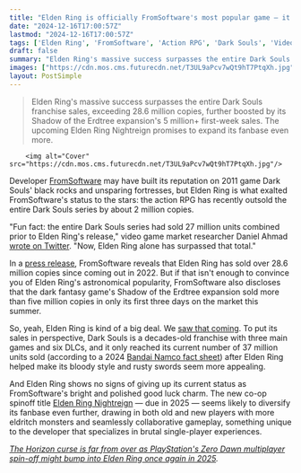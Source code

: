 ```yaml
---
title: "Elden Ring is officially FromSoftware's most popular game — it outsold the developer's entire Dark Souls series by 2 million copies"
date: "2024-12-16T17:00:57Z"
lastmod: "2024-12-16T17:00:57Z"
tags: ['Elden Ring', 'FromSoftware', 'Action RPG', 'Dark Souls', 'Video Games', 'Sales Figures', 'Shadow of the Erdtree', 'Elden Ring Nightreign']
draft: false
summary: "Elden Ring's massive success surpasses the entire Dark Souls franchise sales, exceeding 28.6 million copies, further boosted by its Shadow of the Erdtree expansion's 5 million+ first-week sales.  The upcoming Elden Ring Nightreign promises to expand its fanbase even more."
images: ["https://cdn.mos.cms.futurecdn.net/T3UL9aPcv7wQt9hT7PtqXh.jpg"]
layout: PostSimple
---
```

> Elden Ring's massive success surpasses the entire Dark Souls franchise sales, exceeding 28.6 million copies, further boosted by its Shadow of the Erdtree expansion's 5 million+ first-week sales.  The upcoming Elden Ring Nightreign promises to expand its fanbase even more.


        <img alt="Cover" src="https://cdn.mos.cms.futurecdn.net/T3UL9aPcv7wQt9hT7PtqXh.jpg"/>
        
Developer [FromSoftware](https://www.gamesradar.com/tag/fromsoftware/) may have built its reputation on 2011 game Dark Souls' black rocks and unsparing fortresses, but Elden Ring is what exalted FromSoftware's status to the stars: the action RPG has recently outsold the entire Dark Souls series by about 2 million copies.

"Fun fact: the entire Dark Souls series had sold 27 million units combined prior to Elden Ring's release," video game market researcher Daniel Ahmad [<u>wrote on Twitter</u>](https://x.com/ZhugeEX/status/1868133441243394315). "Now, Elden Ring alone has surpassed that total." 

In a [<u>press release</u>](https://www.fromsoftware.jp/jp/pressrelease_detail.html?tgt=20241213_eldenring_nightreign_debut), FromSoftware reveals that Elden Ring has sold over 28.6 million copies since coming out in 2022. But if that isn't enough to convince you of Elden Ring's astronomical popularity, FromSoftware also discloses that the dark fantasy game's Shadow of the Erdtree expansion sold more than five million copies in only its first three days on the market this summer. 

So, yeah, Elden Ring is kind of a big deal. We [<u>saw that coming</u>](https://www.gamesradar.com/elden-ring-outsells-dark-souls-3-with-12-million-copies-sold/). To put its sales in perspective, Dark Souls is a decades-old franchise with three main games and six DLCs, and it only reached its current number of 37 million units sold (according to a 2024 [<u>Bandai Namco fact sheet</u>](https://www.bandainamco.co.jp/en/ir/library/assets/pdf/2024/factbook2024_en.pdf)) after Elden Ring helped make its bloody style and rusty swords seem more appealing. 

And Elden Ring shows no signs of giving up its current status as FromSoftware's bright and polished good luck charm. The new co-op spinoff title [Elden Ring Nightreign](https://www.gamesradar.com/games/action-rpg/elden-ring-nightreign-guide/) — due in 2025 — seems likely to diversify its fanbase even further, drawing in both old and new players with more eldritch monsters and seamlessly collaborative gameplay, something unique to the developer that specializes in brutal single-player experiences. 

[<u><em>The Horizon curse is far from over as PlayStation's Zero Dawn multiplayer spin-off might bump into Elden Ring once again in 2025</em></u>](https://www.gamesradar.com/games/horizon/the-horizon-curse-is-far-from-over-as-playstations-zero-dawn-multiplayer-spin-off-might-bump-into-elden-ring-once-again-in-2025/)*.*
        